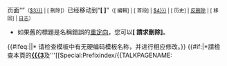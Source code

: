 <div class="plainlinks"><div class="mw-message-box mw-message-box-success">{{tick}} 页面“'''{{noredirect|{{{3|$3}}}}}'''”<small>（[[Special:WhatLinksHere/{{{3|$3}}}]] | <span id="specialDeleteLink">[{{fullurl:{{{3|$3}}}|action=delete}} 刪除]</span>）</small>已经移动到“'''[{{fullurl:{{{4|$4}}}}} {{{4|$4}}}]'''”<small>（[{{fullurl:{{{4|$4}}}|action=edit}} 編輯] | [{{fullurl:{{{4|$4}}}|action=edit&section=0}} 首段] | [[Special:WhatLinksHere/{{{4|$4}}}]] | [{{fullurl:{{{4|$4}}}|action=history}} 历史] | [[Special:Undelete/$4|反删除]] | [{{fullurl:Special:Movepage|wpOldTitle={{urlencode:{{{4|$4}}}}}&wpNewTitle={{urlencode:{{{3|$3}}}}}&wpReason=回退該移動&wpMovetalk=1}} 移回] | [[Special:Log/move|日志]]）</small></div>
{{fmbox
|type=system
|image=[[File:Ambox_warning_orange.svg|35px]]
|text=
請在移動後作出以下'''清理'''：
*如果有[[Wikipedia:合理使用|合理使用圖像]]在本頁，更新[[Wikipedia:合理使用依据指引|合理使用的理由]]中的頁面名稱。
* [{{fullurl:Special:WhatLinksHere/{{{3|$3}}}|hidelinks=1&hidetrans=1}} 請檢查]旧标题的[[Special:Whatlinkshere/{{{3|$3}}}]]，以确认是否还存在双重重定向。[[Wikipedia:Bots|機械人]]稍後會修復錯誤的重定向。您亦可以使用以下代碼作出修復以取代舊的重定向：
*: <code>{{#tag:nowiki|#REDIRECT [[{{{4|$4}}}]]}}</code>
*如果舊的標題是名稱錯誤的[[WP:R|重定向]]，您可以'''[{{fullurl:{{{3|$3}}}|action=edit&editintro=template:editintro/db-r3&preview=no}} 請求刪除]'''。
{{#ifeq:{{NAMESPACE}}|{{ns:10}}|* 请检查模板中有无硬编码模板名称，并进行相应修改。}}
{{#if:{{ns has subpages}}|*請檢查本頁的'''[[Special:Prefixindex/{{FULLROOTPAGENAME|{{{3]]'''及'''[[Special:Prefixindex/{{TALKPAGENAME:{{FULLROOTPAGENAME|{{{3]]'''是否需要移動。}}
}}
</div>